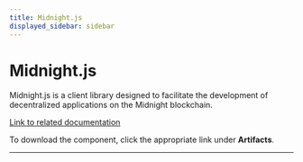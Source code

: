 ```yaml
---
title: Midnight.js
displayed_sidebar: sidebar
---
```


# Midnight.js

Midnight.js is a client library designed to facilitate the development of decentralized applications on the Midnight blockchain.

[Link to related documentation](../develop/reference/midnight-api/midnight-js/packages)

To download the component, click the appropriate link under **Artifacts**.

---




<DynamicList />
